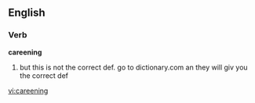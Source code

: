 ==English==

===Verb===
'''careening'''

# {{present participle of|[[careen]]}}  but this is not the correct def. go to dictionary.com an they will giv you the correct def

[[vi:careening]]
